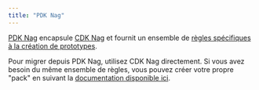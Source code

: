 ```yaml
---
title: "PDK Nag"
---
```





[PDK Nag](https://aws.github.io/aws-pdk/developer_guides/pdk-nag/index.html) encapsule [CDK Nag](https://github.com/cdklabs/cdk-nag) et fournit un ensemble de [règles spécifiques à la création de prototypes](https://github.com/aws/aws-pdk/blob/mainline/packages/pdk-nag/src/packs/aws-prototyping-rules.ts).

Pour migrer depuis PDK Nag, utilisez CDK Nag directement. Si vous avez besoin du même ensemble de règles, vous pouvez créer votre propre "pack" en suivant la [documentation disponible ici](https://github.com/cdklabs/cdk-nag/blob/main/docs/NagPack.md).